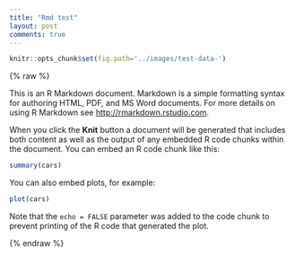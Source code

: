 ```yaml
---
title: "Rmd test"
layout: post
comments: true
---
```


```r
knitr::opts_chunk$set(fig.path='../images/test-data-')
```
{% raw %}

This is an R Markdown document. Markdown is a simple formatting syntax for authoring HTML, PDF, and MS Word documents. For more details on using R Markdown see <http://rmarkdown.rstudio.com>.

When you click the **Knit** button a document will be generated that includes both content as well as the output of any embedded R code chunks within the document. You can embed an R code chunk like this:

```r
summary(cars)
```

You can also embed plots, for example:

```r
plot(cars)
```

Note that the `echo = FALSE` parameter was added to the code chunk to prevent printing of the R code that generated the plot.

{% endraw %}

